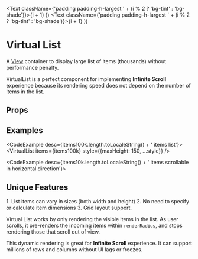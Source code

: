 
  <Text className={'padding padding-h-largest ' + (i % 2 ? 'bg-tint' : 'bg-shade')}>{i + 1}</Text>
))
  <Text className={'padding padding-h-largest ' + (i % 2 ? 'bg-tint' : 'bg-shade')}>{i + 1}</Text>
))


# Virtual List

<AssetCard className='float-right margin' component={VirtualList} />

A [View](/docs/ui/components/View) container to display large list of items (thousands) without performance penalty.

VirtualList is a perfect component for implementing **Infinite Scroll** experience because its rendering speed does not depend on the number of items in the list.

## Props

<PropsTable component={VirtualList} />

## Examples

<CodeExample desc={items100k.length.toLocaleString() + ' items list'}>
  <VirtualList items={items100k}
               style={{maxHeight: 150, ...style}} />
</CodeExample>

<CodeExample desc='Grid distribution with dynamic item sizes'>
  <VirtualList grid
               initialItems={30}
               items={items100k}
               style={{maxHeight: 150, ...style}} />
</CodeExample>

<CodeExample desc={items10k.length.toLocaleString() + ' items scrollable in horizontal direction'}>
  <VirtualList row
               items={items10k}
               style={style} />
</CodeExample>

<CodeExample desc='Column distribution with horizontal scrollbar'>
  <VirtualList row grid
               initialItems={30}
               items={items10k}
               style={{maxHeight: 130, ...style}} />
</CodeExample>

## Unique Features

<Callout type='info' emoji=''>
  1. List items can vary in sizes (both width and height)
  2. No need to specify or calculate item dimensions
  3. Grid layout support.
</Callout>

Virtual List works by only rendering the visible items in the list. As user scrolls, it pre-renders the incoming items within `renderRadius`, and stops rendering those that scroll out of view.

This dynamic rendering is great for **Infinite Scroll** experience. It can support millions of rows and columns without UI lags or freezes.
